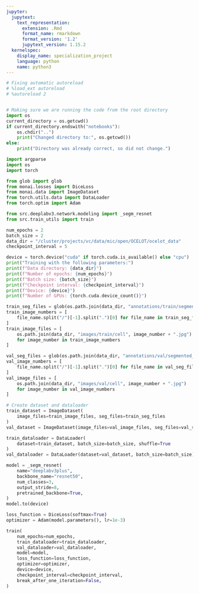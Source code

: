 ```yaml
---
jupyter:
  jupytext:
    text_representation:
      extension: .Rmd
      format_name: rmarkdown
      format_version: '1.2'
      jupytext_version: 1.15.2
  kernelspec:
    display_name: specialization_project
    language: python
    name: python3
---
```


```python
# Fixing automatic autoreload
# %load_ext autoreload
# %autoreload 2


# Making sure we are running the code from the root directory
import os 
current_directory = os.getcwd()
if current_directory.endswith("notebooks"):
    os.chdir("..")
    print("Changed directory to:", os.getcwd())
else:
    print("Directory was already correct, so did not change.")
```

```python
import argparse
import os
import torch

from glob import glob
from monai.losses import DiceLoss
from monai.data import ImageDataset
from torch.utils.data import DataLoader
from torch.optim import Adam

from src.deeplabv3.network.modeling import _segm_resnet
from src.train_utils import train
```

```python

num_epochs = 2
batch_size = 2
data_dir = "/cluster/projects/vc/data/mic/open/OCELOT/ocelot_data"
checkpoint_interval = 5

device = torch.device("cuda" if torch.cuda.is_available() else "cpu")
print("Training with the following parameters:")
print(f"Data directory: {data_dir}")
print(f"Number of epochs: {num_epochs}")
print(f"Batch size: {batch_size}")
print(f"Checkpoint interval: {checkpoint_interval}")
print(f"Device: {device}")
print(f"Number of GPUs: {torch.cuda.device_count()}")

train_seg_files = glob(os.path.join(data_dir, "annotations/train/segmented_cell/*"))
train_image_numbers = [
    file_name.split("/")[-1].split(".")[0] for file_name in train_seg_files
]
train_image_files = [
    os.path.join(data_dir, "images/train/cell", image_number + ".jpg")
    for image_number in train_image_numbers
]

val_seg_files = glob(os.path.join(data_dir, "annotations/val/segmented_cell/*"))
val_image_numbers = [
    file_name.split("/")[-1].split(".")[0] for file_name in val_seg_files
]
val_image_files = [
    os.path.join(data_dir, "images/val/cell", image_number + ".jpg")
    for image_number in val_image_numbers
]

# Create dataset and dataloader
train_dataset = ImageDataset(
    image_files=train_image_files, seg_files=train_seg_files
)
val_dataset = ImageDataset(image_files=val_image_files, seg_files=val_seg_files)

train_dataloader = DataLoader(
    dataset=train_dataset, batch_size=batch_size, shuffle=True
)
val_dataloader = DataLoader(dataset=val_dataset, batch_size=batch_size)

model = _segm_resnet(
    name="deeplabv3plus",
    backbone_name="resnet50",
    num_classes=3,
    output_stride=8,
    pretrained_backbone=True,
)
model.to(device)

loss_function = DiceLoss(softmax=True)
optimizer = Adam(model.parameters(), lr=1e-3)

train(
    num_epochs=num_epochs,
    train_dataloader=train_dataloader,
    val_dataloader=val_dataloader,
    model=model,
    loss_function=loss_function,
    optimizer=optimizer,
    device=device,
    checkpoint_interval=checkpoint_interval,
    break_after_one_iteration=False,
)
```
